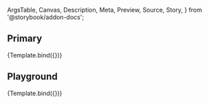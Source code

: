 <!-- @prettier -->

  ArgsTable,
  Canvas,
  Description,
  Meta,
  Preview,
  Source,
  Story,
} from '@storybook/addon-docs';


<Meta
  title="Molecules/FormCheckbox"
  component={FormCheckbox}
  argTypes={argTypes}
/>

<Description of={FormCheckbox} />

## Primary

<Canvas>
  <Story
    name="Primary"
    args={{
      id: 'primarycheckbox',
      label: 'The label',
    }}
  >
    {Template.bind({})}
  </Story>
</Canvas>

## Playground

<Canvas isColumn>
  <Source language="jsx" story="Playground" />
  <Story
    name="Playground"
    args={{
      id: 'playgroundcheckbox',
      label: 'The label',
    }}
  >
    {Template.bind({})}
  </Story>
  <ArgsTable story="Playground" />
</Canvas>
